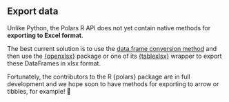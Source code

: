 ## Export data

Unlike Python, the Polars R API does not yet contain native methods for **exporting to Excel format**.

The best current solution is to use the [data.frame conversion method](#from-seriesdataframes-to-vectordata.frames) and then use the [{openxlsx}](https://ycphs.github.io/openxlsx/index.html) package or one of its [{tablexlsx}](https://ddotta.github.io/tablexlsx/) wrapper to export these DataFrames in xlsx format.  

Fortunately, the contributors to the R {polars} package are in full development and we hope soon to have methods for exporting to arrow or tibbles, for example! 💪